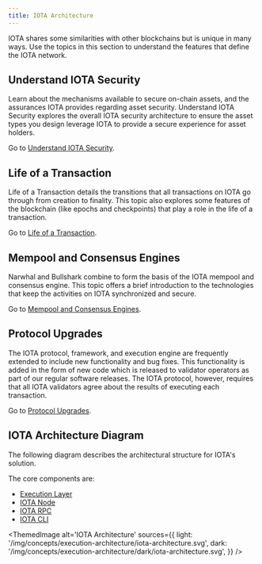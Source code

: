 ```yaml
---
title: IOTA Architecture
---
```


IOTA shares some similarities with other blockchains but is unique in many ways. Use the topics in this section to understand the features that define the IOTA network.

## Understand IOTA Security

Learn about the mechanisms available to secure on-chain assets, and the assurances IOTA provides regarding asset security. Understand IOTA Security explores the overall IOTA security architecture to ensure the asset types you design leverage IOTA to provide a secure experience for asset holders.

Go to [Understand IOTA Security](iota-security.mdx).

## Life of a Transaction

Life of a Transaction details the transitions that all transactions on IOTA go through from creation to finality. This topic also explores some features of the blockchain (like epochs and checkpoints) that play a role in the life of a transaction.

Go to [Life of a Transaction](transaction-lifecycle.mdx).

## Mempool and Consensus Engines

Narwhal and Bullshark combine to form the basis of the IOTA mempool and consensus engine. This topic offers a brief introduction to the technologies that keep the activities on IOTA synchronized and secure.

Go to [Mempool and Consensus Engines](consensus.mdx).

## Protocol Upgrades

The IOTA protocol, framework, and execution engine are frequently extended to include new functionality and bug fixes. This functionality is added in the form of new code which is released to validator operators as part of our regular software releases. The IOTA protocol, however, requires that all IOTA validators agree about the results of executing each transaction.

Go to [Protocol Upgrades](protocol-upgrades.mdx).

## IOTA Architecture Diagram

The following diagram describes the architectural structure for IOTA's solution.

The core components are:

- [Execution Layer](../../references/execution-architecture/execution-layer.mdx)
- [IOTA Node](../../operator/iota-full-node.mdx)
- [IOTA RPC](../../references/iota-api)
- [IOTA CLI](../../references/cli)

<ThemedImage
    alt='IOTA Architecture'
    sources={{
    light: '/img/concepts/execution-architecture/iota-architecture.svg',
    dark: '/img/concepts/execution-architecture/dark/iota-architecture.svg',
    }}
/>
